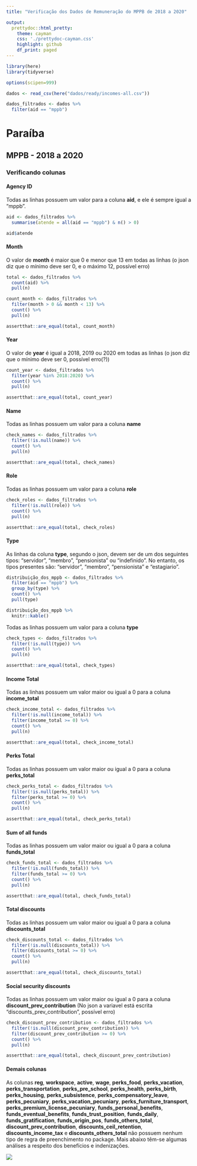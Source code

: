 ```yaml
---
title: "Verificação dos Dados de Remuneração do MPPB de 2018 a 2020"

output:
  prettydoc::html_pretty:
    theme: cayman
    css: './prettydoc-cayman.css'
    highlight: github
    df_print: paged
---
```

  
```r
library(here)
library(tidyverse)

options(scipen=999)

dados <- read_csv(here("dados/ready/incomes-all.csv"))

dados_filtrados <- dados %>%
  filter(aid == "mppb") 

```
# Paraíba
## MPPB - 2018 a 2020
### Verificando colunas
#### Agency ID
Todas as linhas possuem um valor para a coluna **aid**, e ele é sempre igual a "mppb".
```r
aid <- dados_filtrados %>%
  summarise(atende = all(aid == "mppb") & n() > 0)

aid$atende
```
#### Month
O valor de **month** é maior que 0 e menor que 13 em todas as linhas (o json diz que o mínimo deve ser 0, e o máximo 12, possível erro)
```r
total <- dados_filtrados %>%
  count(aid) %>%
  pull(n)

count_month <- dados_filtrados %>%
  filter(month > 0 && month < 13) %>%
  count() %>%
  pull(n)

assertthat::are_equal(total, count_month)
```
#### Year
O valor de **year** é igual a 2018, 2019 ou 2020 em todas as linhas (o json diz que o mínimo deve ser 0, possível erro(?))
```r
count_year <- dados_filtrados %>%
  filter(year %in% 2018:2020) %>%
  count() %>%
  pull(n)

assertthat::are_equal(total, count_year)
```
#### Name
Todas as linhas possuem um valor para a coluna **name** 
```r
check_names <- dados_filtrados %>%
  filter(!is.null(name)) %>%
  count() %>%
  pull(n)

assertthat::are_equal(total, check_names)
```
#### Role
Todas as linhas possuem um valor para a coluna **role**
```r
check_roles <- dados_filtrados %>%
  filter(!is.null(role)) %>%
  count() %>%
  pull(n)

assertthat::are_equal(total, check_roles)
```
#### Type
As linhas da coluna **type**, segundo o json, devem ser de um dos seguintes tipos: "servidor", "membro", "pensionista" ou "indefinido".
No entanto, os tipos presentes são: "servidor", "membro", "pensionista" e "estagiario".
```r
distribuição_dos_mppb <- dados_filtrados %>% 
  filter(aid == "mppb") %>% 
  group_by(type) %>% 
  count() %>%
  pull(type)

distribuição_dos_mppb %>%
  knitr::kable()
```

Todas as linhas possuem um valor para a coluna **type**
```r
check_types <- dados_filtrados %>%
  filter(!is.null(type)) %>%
  count() %>%
  pull(n)

assertthat::are_equal(total, check_types)
```
#### Income Total
Todas as linhas possuem um valor maior ou igual a 0 para a coluna **income_total**
```r
check_income_total <- dados_filtrados %>%
  filter(!is.null(income_total)) %>%
  filter(income_total >= 0) %>%
  count() %>%
  pull(n)

assertthat::are_equal(total, check_income_total)
```
#### Perks Total
Todas as linhas possuem um valor maior ou igual a 0 para a coluna **perks_total**
```r
check_perks_total <- dados_filtrados %>%
  filter(!is.null(perks_total)) %>%
  filter(perks_total >= 0) %>%
  count() %>%
  pull(n)

assertthat::are_equal(total, check_perks_total)
```
#### Sum of all funds
Todas as linhas possuem um valor maior ou igual a 0 para a coluna **funds_total**
```r
check_funds_total <- dados_filtrados %>%
  filter(!is.null(funds_total)) %>%
  filter(funds_total >= 0) %>%
  count() %>%
  pull(n)

assertthat::are_equal(total, check_funds_total)
```
#### Total discounts
Todas as linhas possuem um valor maior ou igual a 0 para a coluna **discounts_total**
```r
check_discounts_total <- dados_filtrados %>%
  filter(!is.null(discounts_total)) %>%
  filter(discounts_total >= 0) %>%
  count() %>%
  pull(n)

assertthat::are_equal(total, check_discounts_total)
```
#### Social security discounts
Todas as linhas possuem um valor maior ou igual a 0 para a coluna **discount_prev_contribution** (No json a variavel está escrita "discounts_prev_contribution", possível erro)
```r
check_discount_prev_contribution <- dados_filtrados %>%
  filter(!is.null(discount_prev_contribution)) %>%
  filter(discount_prev_contribution >= 0) %>%
  count() %>%
  pull(n)

assertthat::are_equal(total, check_discount_prev_contribution)
```

#### Demais colunas
As colunas **reg**, **workspace**, **active**, **wage**, **perks_food**, **perks_vacation**, **perks_transportation**,  **perks_pre_school**, **perks_health**, **perks_birth**, **perks_housing**,  **perks_subsistence**, **perks_compensatory_leave**, **perks_pecuniary**, **perks_vacation_pecuniary**,  **perks_furniture_transport**, **perks_premium_license_pecuniary**, **funds_personal_benefits**, **funds_eventual_benefits**,  **funds_trust_position**, **funds_daily**, **funds_gratification**, **funds_origin_pos**, **funds_others_total**, **discount_prev_contribution**,  **discounts_ceil_retention**, **discounts_income_tax** e **discounts_others_total** não possuem nenhum tipo de regra de preenchimento no package. Mais abaixo têm-se algumas análises a respeito dos benefícios e indenizações.

<div class="logo">![](https://avatars2.githubusercontent.com/u/17051677?s=200&v=4)</div>